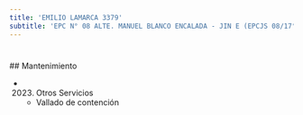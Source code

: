 ```yaml
---
title: 'EMILIO LAMARCA 3379'
subtitle: 'EPC N° 08 ALTE. MANUEL BLANCO ENCALADA - JIN E (EPCJS 08/17° JUANA MANSO)'
---
```


#


 ## Mantenimiento

*  (2023) Otros Servicios 
    + Vallado de contención



